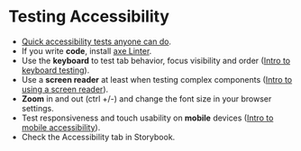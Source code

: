 
<Meta title="Accessibility/Testing Accessibility" />

# Testing Accessibility

- [Quick accessibility tests anyone can do](https://tetralogical.com/blog/2022/01/18/quick-accessibility-tests-anyone-can-do/).
- If you write **code**, install [axe Linter](https://marketplace.visualstudio.com/items?itemName=deque-systems.vscode-axe-linter).
- Use the **keyboard** to test tab behavior, focus visibility and order ([Intro to keyboard testing](https://webaim.org/techniques/keyboard/)).
- Use a **screen reader** at least when testing complex components ([Intro to using a screen reader](https://tetralogical.com/blog/2021/09/29/browsing-with-a-desktop-screen-reader/)).
- **Zoom** in and out (ctrl +/-) and change the font size in your browser settings.
- Test responsiveness and touch usability on **mobile** devices ([Intro to mobile accessibility](https://developer.mozilla.org/en-US/docs/Learn/Accessibility/Mobile)).
- Check the Accessibility tab in Storybook.
